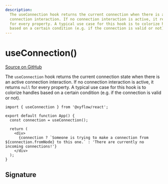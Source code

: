 ```yaml
---
description:
  The useConnection hook returns the current connection when there is an active
  connection interaction. If no connection interaction is active, it returns null
  for every property. A typical use case for this hook is to colorize handles
  based on a certain condition (e.g. if the connection is valid or not).
---
```


# useConnection()

[Source on GitHub](https://github.com/xyflow/xyflow/blob/main/packages/react/src/hooks/useConnection.ts)

The `useConnection` hook returns the current connection state when there is an active connection interaction. If no connection interaction is active, it returns `null` for every property. A typical use case for this hook is to colorize handles based on a certain condition (e.g. if the connection is valid or not).

```tsx
import { useConnection } from '@xyflow/react';

export default function App() {
  const connection = useConnection();

  return (
    <div>
      {connection ? `Someone is trying to make a connection from ${connection.fromNode} to this one.` : 'There are currently no incoming connections!'}
    </div>
  );
}
```

## Signature

<APIDocs functionName="useConnection" />
